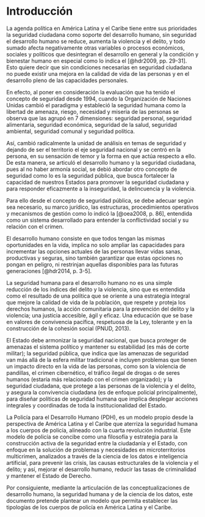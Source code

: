 # Introducción

La agenda política en América Latina y el Caribe tiene entre sus prioridades la seguridad ciudadana como soporte del desarrollo humano, sin seguridad el desarrollo humano se reduce, aumenta la violencia y el delito, y todo sumado afecta negativamente otras variables o procesos económicos, sociales y políticos que desintegran el desarrollo en general y la condición y bienestar humano en especial como lo indica el [@hdr2009, pp. 29-31]. Esto quiere decir que sin condiciones necesarias en seguridad ciudadana no puede existir una mejora en la calidad de vida de las personas y en el desarrollo pleno de las capacidades personales.

En efecto, al poner en consideración la evaluación que ha tenido el concepto de seguridad desde 1994, cuando la Organización de Naciones Unidas cambió el paradigma y estableció la seguridad humana como la libertad de amenaza, riesgo, necesidad y miseria de las personas se observa que las agrupó en 7 dimensiones: seguridad personal, seguridad alimentaria, seguridad económica, seguridad de la salud, seguridad ambiental, seguridad comunal y seguridad política.

Así, cambió radicalmente la unidad de análisis en temas de seguridad y dejando de ser el territorio el eje seguridad nacional y se centró en la persona, en su sensación de temor y la forma en que actúa respecto a ello. De esta manera, se articuló el desarrollo humano y la seguridad ciudadana, pues al no haber armonía social, se debió abordar otro concepto de seguridad como lo es la seguridad pública, que busca fortalecer la capacidad de nuestros Estados para promover la seguridad ciudadana y para responder eficazmente a la inseguridad, la delincuencia y la violencia.

Para ello desde el concepto de seguridad pública, se debe adecuar según sea necesario, su marco jurídico, las estructuras, procedimientos operativos y mecanismos de gestión como lo indicó la [@oea2008, p. 86], entendida como un sistema desarrollado para entender la conflictividad social y su relación con el crimen.

El desarrollo humano consiste en que todos tengan las mismas oportunidades en la vida, implica no solo ampliar las capacidades para incrementar las opciones actuales de las personas llevar vidas sanas, productivas y seguras, sino también garantizar que estas opciones no pongan en peligro, ni restrinjan aquellas disponibles para las futuras generaciones [@hdr2014, p. 3-5].

La seguridad humana para el desarrollo humano no es una simple reducción de los índices del delito y la violencia, sino que es entendida como el resultado de una política que se oriente a una estrategia integral que mejore la calidad de vida de la población, que respete y proteja los derechos humanos, la acción comunitaria para la prevención del delito y la violencia; una justicia accesible, ágil y eficaz. Una educación que se base en valores de convivencia pacífica, respetuosa de la Ley, tolerante y en la construcción de la cohesión social (PNUD, 2013).

El Estado debe armonizar la seguridad nacional, que busca proteger de amenazas el sistema político y mantener su estabilidad (es más de corte militar); la seguridad pública, que indica que las amenazas de seguridad van más allá de la esfera militar tradicional e incluyen problemas que tienen un impacto directo en la vida de las personas, como son la violencia de pandillas, el crimen cibernético, el tráfico ilegal de drogas o de seres humanos (estaría más relacionado con el crimen organizado); y la seguridad ciudadana, que protege a las personas de la violencia y el delito, y asegura la convivencia ciudadana (es de enfoque policial principalmente), para diseñar políticas de seguridad humana que implica desplegar acciones integrales y coordinadas de toda la institucionalidad del Estado.

La Policía para el Desarrollo Humano (PDH), es un modelo propio desde la perspectiva de América Latina y el Caribe que aterriza la seguridad humana a los cuerpos de policía, alineado con la cuarta revolución industrial. Este modelo de policía se concibe como una filosofía y estrategia para la construcción activa de la seguridad entre la ciudadanía y el Estado, con enfoque en la solución de problemas y necesidades en microterritorios multicrimen, analizados a través de la ciencia de los datos e inteligencia artificial, para prevenir las crisis, las causas estructurales de la violencia y el delito; y así, mejorar el desarrollo humano, reducir las tasas de criminalidad y mantener el Estado de Derecho.

Por consiguiente, mediante la articulación de las conceptualizaciones de desarrollo humano, la seguridad humana y de la ciencia de los datos, este documento pretende plantear un modelo que permita establecer las tipologías de los cuerpos de policía en América Latina y el Caribe.
